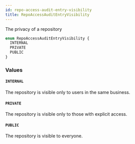 ```yaml
---
id: repo-access-audit-entry-visibility
title: RepoAccessAuditEntryVisibility
---
```


The privacy of a repository

```graphql
enum RepoAccessAuditEntryVisibility {
  INTERNAL
  PRIVATE
  PUBLIC
}
```

### Values

#### `INTERNAL`

The repository is visible only to users in the same business.

#### `PRIVATE`

The repository is visible only to those with explicit access.

#### `PUBLIC`

The repository is visible to everyone.
